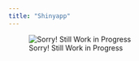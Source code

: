 ```yaml
---
title: "Shinyapp"
---
```


![Sorry! Still Work in Progress](/images/bugcat%20wip.gif){fig-align="center"}
